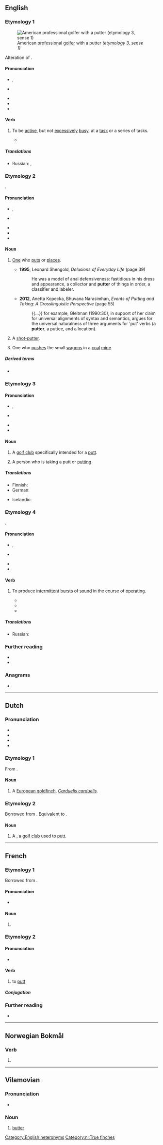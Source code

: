 ==English==
{{was wotd|2017|December|10}}

===Etymology 1===
[[File:Eric Axley 2008 US Open cropped.jpg|thumb|American professional [[golfer]] {{w|Eric Axley}} with a putter ''(etymology 3, sense 1)'']]

Alteration of {{m|en|potter}}.

====Pronunciation====
* {{a|RP}} {{enPR|pŭt'ə(r)}}, {{IPA|en|/ˈpʌtə(ɹ)/}}
* {{a|GA}} {{IPA|en|/ˈpʌtɚ/|/-ɾɚ/}}
* {{audio|en|en-au-putter.ogg|Audio (AU)}}
* {{rhymes|en|ʌtə(ɹ)|s=2}}
* {{hyphenation|en|put|ter}}

====Verb====
{{en-verb}}

# {{lb|en|intransitive}} To be [[active]], but not [[excessively]] [[busy]], at a [[task]] or a series of tasks.
#* {{quote-book|en|author=Joseph C[rosby] Lincoln|authorlink=Joseph C. Lincoln|chapter=XIII|title=Mr. Pratt’s Patients|location=New York, N.Y.|publisher=[[w:A. L. Burt Company|A[lbert] L[evi] Burt Company]]|year=1913|pages=304–305|pageurl=https://archive.org/stream/mrprattspatient00linciala#page/305/mode/1up/|oclc=1004950748|ol=5535161W|passage=We tiptoed into the house, up the stairs and along the hall into the room where the Professor had been spending so much of his time. 'Twas locked, of course, but the Deacon man got a big bunch of keys out of his pocket and commenced to '''putter''' with the lock.}}

=====Translations=====
{{trans-top|to be active}}
{{trans-mid}}
* Russian: {{t+|ru|возиться}}, {{t+|ru|копошиться}}
{{trans-bottom}}

===Etymology 2===
{{suffix|en|put|er}}.

====Pronunciation====
* {{a|RP}} {{enPR|po͝ot'ə(r)}}, {{IPA|en|/ˈpʊtə(ɹ)/}}
* {{a|GA}} {{IPA|en|/ˈpʊtɚ/|/-ɾɚ/}}
* {{audio|en|LL-Q1860 (eng)-Vealhurl-putter.wav |Audio (UK)}}
* {{rhymes|en|ʊtə(ɹ)|s=2}}
* {{hyphenation|en|putt|er}}

====Noun====
{{en-noun}}

# [[one#pronoun|One]] who [[put#Verb|puts]] or [[place#Verb|places]].
#: {{cot|en|puttee}}
#* '''1995''', Leonard Shengold, ''Delusions of Everyday Life'' (page 39)
#*: He was a model of anal defensiveness: fastidious in his dress and appearance, a collector and '''putter''' of things in order, a classifier and labeler.
#* '''2012''', Anetta Kopecka, ‎Bhuvana Narasimhan, ''Events of Putting and Taking: A Crosslinguistic Perspective'' (page 55)
#*: {{...}} for example, Gleitman (1990:30), in support of her claim for universal alignments of syntax and semantics, argues for the universal naturalness of three arguments for 'put' verbs (a '''putter''', a puttee, and a location).
# A [[shot-putter]].
# {{lb|en|mining}} One who [[push#Verb|pushes]] the small [[wagon]]s in a [[coal]] [[mine#Noun|mine]].

=====Derived terms=====
* {{sense|one who puts or places}} {{l|en|shot-putter}}

===Etymology 3===
{{suffix|en|putt|er|id2=agent noun}}

====Pronunciation====
* {{a|RP}} {{enPR|pŭt'ə(r)}}, {{IPA|en|/ˈpʌtə(ɹ)/}}
* {{a|GA}} {{IPA|en|/ˈpʌtɚ/|/-ɾɚ/}}
* {{rhymes|en|ʌtə(ɹ)|s=2}}
* {{hyphenation|en|putt|er}}

====Noun====
{{en-noun}}

# {{lb|en|golf}} A [[golf club]] specifically intended for a [[putt#Noun|putt]].
# {{lb|en|golf}} A person who is taking a putt or [[putt#Verb|putting]].

=====Translations=====
{{trans-top|type of golf club}}
* Finnish: {{t+|fi|putteri}}
* German: {{t+|de|Putter|m}}
{{trans-mid}}
* Icelandic: {{t|is|pútter|m}}
{{trans-bottom}}

===Etymology 4===
{{glossary|onomatopoeia|Onomatopoeic}}.

====Pronunciation====
* {{a|RP}} {{enPR|pŭt'ə(r)}}, {{IPA|en|/ˈpʌtə(ɹ)/}}
* {{a|GA}} {{IPA|en|/ˈpʌtɚ/|/-ɾɚ/}}
* {{rhymes|en|ʌtə(ɹ)|s=2}}
* {{hyphenation|en|put|ter}}

====Verb====
{{en-verb}}

# {{lb|en|intransitive}} To produce [[intermittent]] [[burst#Noun|bursts]] of [[sound#Noun|sound]] in the course of [[operate|operating]].
#* {{quote-book|en|author=Pat Kelleher|chapter=‘Some Corner of a Foreign Field&nbsp;…’|title=Black Hand Gang|series=No Man’s World|location=Osney Mead, Oxford, Oxfordshire|publisher=Abaddon Books|year=2010|isbn=978-1-906735-84-5|passage=By the time the engine had '''puttered''' and died Atkins and some of the others were out of the trenches and walking towards this new wonder machine.}}
#* {{quote-book|en|author=Dan Newton|title=The Wildcat|location=Bloomington, Ind.|publisher={{w|AuthorHouse}}|date=14 June 2010|isbn=978-1-4520-2370-0|passage=Timmy's dad drove an old blue truck that '''puttered''' and sputtered to get to the top of the mountain, that led to the valley, where&nbsp;… the WILDCAT waited.}}
#* {{quote-journal|en|author=Jennifer S. Holland|title=For These Monkeys, It’s a Fight for Survival|url=http://www.nationalgeographic.com/magazine/2017/03/macaques-monkeys-indonesia-endangered-pet-trade/|archiveurl=https://web.archive.org/web/20170503224337/http://www.nationalgeographic.com/magazine/2017/03/macaques-monkeys-indonesia-endangered-pet-trade/|archivedate=3 May 2017|magazine=[[w:National Geographic (magazine)|National Geographic]]|month=March|year=2017|passage=As I reluctantly left Tangkoko for the last time, bumping along the trail on a motorbike, Raoul, the alpha male who had smacked my leg, wandered out from among the trees. He was alone, and after I '''puttered''' by, I glanced back to see him swagger into the middle of the path to watch me go.}}

=====Translations=====
{{trans-top|to produce intermittent bursts of sound in the course of operating}}
* Russian: {{t+|ru|тарахтеть}}
{{trans-mid}}
{{trans-bottom}}

===Further reading===
* {{pedia}}
* {{pedia|putter (disambiguation)}}

===Anagrams===
* {{anagrams|en|a=eprttu|Pruett}}

[[Category:English heteronyms]]
{{c|en|People|Sounds}}

----

==Dutch==

===Pronunciation===
* {{IPA|nl|/ˈpʏ.tər/}}
* {{audio|nl|Nl-putter.ogg|Audio}}
* {{hyphenation|nl|put|ter}}
* {{rhymes|nl|ʏtər}}

===Etymology 1===
From {{suf|nl|putten|t1=to draw water|er|id2=agent noun}}.

====Noun====
{{nl-noun|m|-s|puttertje}}

# A [[European goldfinch]], ''[[Carduelis carduelis]]''.
#: {{syn|nl|distelvink}}

===Etymology 2===
Borrowed from {{bor|nl|en|putter}}. Equivalent to {{suf|nl|putten|er|id2=agent noun}}.

====Noun====
{{nl-noun|m|-s|-}}

# {{lb|nl|golf}} A {{l|en|putter}}, a [[golf club]] used to [[putt]].

[[Category:nl:True finches]]

----

==French==

===Etymology 1===
Borrowed from {{bor|fr|en|putter}}.

====Pronunciation====
* {{fr-IPA|peŭteur}}

====Noun====
{{fr-noun|m}}

# {{l|en|putter}} {{gloss|golf club}}

===Etymology 2===
{{af|fr|putt|-er|lang1=en}}

====Pronunciation====
* {{fr-IPA|peŭter}}

====Verb====
{{fr-verb}}

# {{lb|fr|golf}} to [[putt]]

=====Conjugation=====
{{fr-conj-auto|pron=peŭter}}

===Further reading===
* {{R:TLFi}}

{{cln|fr|heteronyms}}

----

==Norwegian Bokmål==

===Verb===
{{head|nb|verb form}}

# {{present tense of|nb|putte}}

----

==Vilamovian==

===Pronunciation===
* {{audio|wym|Wym-putter (wersja Józefa Gary).ogg|Audio}}

===Noun===
{{wym-noun|f}}

# [[butter]]